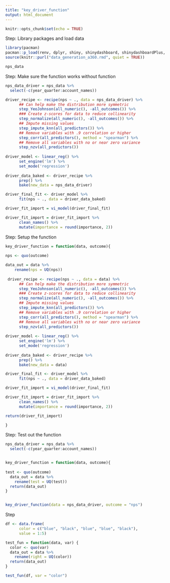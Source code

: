 ```yaml
---
title: "key_driver_function"
output: html_document
---
```


```r
knitr::opts_chunk$set(echo = TRUE)
```
Step: Library packages and load data
```r
library(pacman)
pacman::p_load(renv, dplyr, shiny, shinydashboard, shinydashboardPlus, tidyverse, glue, plotly, devtools, shinyWidgets, fontawesome, formattable, janitor, tsibble, DT, readr, lubridate, tidymodels, ggrepel, vip)
source(knitr::purl("data_generation_a360.rmd", quiet = TRUE))

nps_data
```
Step: Make sure the function works without function
```r
nps_data_driver = nps_data %>%
  select(-c(year_quarter:account_names))

driver_recipe <- recipe(nps ~ ., data = nps_data_driver) %>% 
      ## Can help make the distribution more symmetric                     
      step_YeoJohnson(all_numeric(), -all_outcomes()) %>% 
      ### Create z-scores for data to reduce collinearity
      step_normalize(all_numeric(), -all_outcomes()) %>%
      ## Impute missing values
      step_impute_knn(all_predictors()) %>%
      ## Remove variables with .9 correlation or higher
      step_corr(all_predictors(), method = "spearman") %>%
      ## Remove all variables with no or near zero variance
      step_nzv(all_predictors())
 
driver_model <- linear_reg() %>% 
      set_engine('lm') %>% 
      set_mode('regression')
    
driver_data_baked <- driver_recipe %>% 
      prep() %>% 
      bake(new_data = nps_data_driver)

driver_final_fit <- driver_model %>% 
      fit(nps ~ ., data = driver_data_baked)

driver_fit_import = vi_model(driver_final_fit)

driver_fit_import = driver_fit_import %>%
      clean_names() %>% 
      mutate(importance = round(importance, 2))
```


Step: Setup the function
```r
key_driver_function = function(data, outcome){
  
nps <- quo(outcome)

data_out = data %>%
    rename(nps = UQ(nps))
  
 driver_recipe <- recipe(nps ~ ., data = data) %>% 
      ## Can help make the distribution more symmetric                     
      step_YeoJohnson(all_numeric(), -all_outcomes()) %>% 
      ### Create z-scores for data to reduce collinearity
      step_normalize(all_numeric(), -all_outcomes()) %>%
      ## Impute missing values
      step_impute_knn(all_predictors()) %>%
      ## Remove variables with .9 correlation or higher
      step_corr(all_predictors(), method = "spearman") %>%
      ## Remove all variables with no or near zero variance
      step_nzv(all_predictors())
 
driver_model <- linear_reg() %>% 
      set_engine('lm') %>% 
      set_mode('regression')
    
driver_data_baked <- driver_recipe %>% 
      prep() %>% 
      bake(new_data = data)

driver_final_fit <- driver_model %>% 
      fit(nps ~ ., data = driver_data_baked)

driver_fit_import = vi_model(driver_final_fit)

driver_fit_import = driver_fit_import %>%
      clean_names() %>% 
      mutate(importance = round(importance, 2))

return(driver_fit_import)

}


```
Step: Test out the function
```r

nps_data_driver = nps_data %>%
  select(-c(year_quarter:account_names))


key_driver_function = function(data, outcome){
  
test <- quo(outcome)
  data_out = data %>%
    rename(test = UQ(test))
  return(data_out)
}


key_driver_function(data = nps_data_driver, outcome = "nps")

```
Step
```r
df <- data.frame( 
      color = c("blue", "black", "blue", "blue", "black"), 
      value = 1:5)

test_fun = function(data, var) {
  color <- quo(var)
  data_out = data %>%
    rename(right = UQ(color))
  return(data_out)
}

test_fun(df, var = "color")

```




  
    

    
 
    

    
